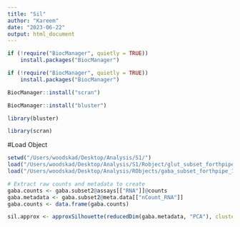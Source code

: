 ```yaml
---
title: "Sil"
author: "Kareem"
date: "2023-06-22"
output: html_document
---
```

```r
if (!require("BiocManager", quietly = TRUE))
    install.packages("BiocManager")

if (!require("BiocManager", quietly = TRUE))
    install.packages("BiocManager")

BiocManager::install("scran")

BiocManager::install("bluster")

library(bluster)

library(scran)

```

#Load Object
```r
setwd("/Users/woodskad/Desktop/Analysis/S1/")
load("/Users/woodskad/Desktop/Analysis/S1/Robject/glut_subset_forthpipe_11102022.RData")
load("/Users/woodskad/Desktop/Analysis/RObjects/gaba_subset_forthpipe_11102022.RData")
```

```r
# Extract raw counts and metadata to create 
gaba.counts <- gaba.subset2@assays[["RNA"]]@counts
gaba.metadata <- gaba.subset2@meta.data[["nCount_RNA"]]
gaba.counts <- data.frame(gaba.counts)

sil.approx <- approxSilhouette(reducedDim(gaba.metadata, "PCA"), cluster=colLabels(gaba.counts))
```

